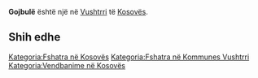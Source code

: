{{Fshat në 
 | Emri                = Gojbulë
 | EmriAlt                = 
 | NAME_SHORT_FORM=      
 | NAME_GENERIC=      
 | NAME_SORT_NAME_RO=      GOJBULE
 | FULL_NAME_RO = Gojbulë
 | FULL_NAME_ND_RO=Gojbule
 | SORT_NAME_RG=GOJBULE
 | FULL_NAME_RG=Gojbulë
 | FULL_NAME_ND_RG=Gojbule
 | SRP_NAME_SHORT_FORM=      
 | SRP_NAME_GENERIC=      
 | SRP_NAME_SORT_NAME_RO=      
 | SRP_FULL_NAME_RO = 
 | SRP_FULL_NAME_ND_RO=
 | SRP_SORT_NAME_RG=
 | SRP_FULL_NAME_RG=
 | SRP_FULL_NAME_ND_RG=
 | Emri (Rasa dhanore) = 
 | Figura              = 
 | Shteti              = Kosovo
 | Komuna              = Vushtrri
 | Kodi postar         = 
 | Sipërfaqja          = 

 | Popullsia           = 

 | Regj. i popullsisë  = 
 | Dend. e popullsisë  = 
 | Faqja zyrtare       = 
 <!--- Koordinatat ----> 
 | Gjerësia            = 42.848889
 | Gjatësia            = 20.991667
 | Lartësia            = 
}}
'''Gojbulë''' është një [[]] në [[Vushtrri]] të [[Kosovës]].

<!-- == Gjeografia == -->
<!-- == Historia == -->
<!-- == Demografia == -->
== Shih edhe ==
{{Komuna Vushtrri}}
{{Kosovo-Administrata-Cung}}

[[Kategoria:Fshatra në Kosovës]]
[[Kategoria:Fshatra në Kommunes Vushtrri]]
[[Kategoria:Vendbanime në Kosovës]]